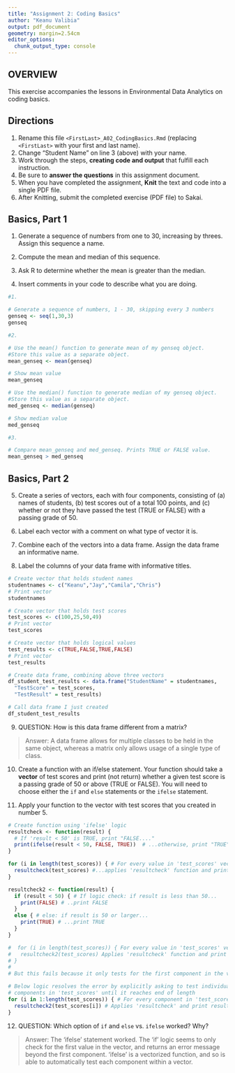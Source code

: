 ```yaml
---
title: "Assignment 2: Coding Basics"
author: "Keanu Valibia"
output: pdf_document
geometry: margin=2.54cm
editor_options: 
  chunk_output_type: console
---
```


## OVERVIEW

This exercise accompanies the lessons in Environmental Data Analytics on coding basics.

## Directions

1.  Rename this file `<FirstLast>_A02_CodingBasics.Rmd` (replacing `<FirstLast>` with your first and last name).
2.  Change "Student Name" on line 3 (above) with your name.
3.  Work through the steps, **creating code and output** that fulfill each instruction.
4.  Be sure to **answer the questions** in this assignment document.
5.  When you have completed the assignment, **Knit** the text and code into a single PDF file.
6.  After Knitting, submit the completed exercise (PDF file) to Sakai.

## Basics, Part 1

1.  Generate a sequence of numbers from one to 30, increasing by threes. Assign this sequence a name.

2.  Compute the mean and median of this sequence.

3.  Ask R to determine whether the mean is greater than the median.

4.  Insert comments in your code to describe what you are doing.

```r
#1. 

# Generate a sequence of numbers, 1 - 30, skipping every 3 numbers
genseq <- seq(1,30,3)
genseq

#2. 

# Use the mean() function to generate mean of my genseq object. 
#Store this value as a separate object.
mean_genseq <- mean(genseq) 

# Show mean value
mean_genseq 

# Use the median() function to generate median of my genseq object. 
#Store this value as a separate object.
med_genseq <- median(genseq) 

# Show median value
med_genseq 

#3. 

# Compare mean_genseq and med_genseq. Prints TRUE or FALSE value.
mean_genseq > med_genseq
```

## Basics, Part 2

5.  Create a series of vectors, each with four components, consisting of (a) names of students, (b) test scores out of a total 100 points, and (c) whether or not they have passed the test (TRUE or FALSE) with a passing grade of 50.

6.  Label each vector with a comment on what type of vector it is.

7.  Combine each of the vectors into a data frame. Assign the data frame an informative name.

8.  Label the columns of your data frame with informative titles.

```r

# Create vector that holds student names
studentnames <- c("Keanu","Jay","Camila","Chris")
# Print vector
studentnames

# Create vector that holds test scores
test_scores <- c(100,25,50,49)
# Print vector
test_scores

# Create vector that holds logical values
test_results <- c(TRUE,FALSE,TRUE,FALSE)
# Print vector
test_results

# Create data frame, combining above three vectors
df_student_test_results <- data.frame("StudentName" = studentnames,
  "TestScore" = test_scores, 
  "TestResult" = test_results) 

# Call data frame I just created
df_student_test_results
```

9.  QUESTION: How is this data frame different from a matrix?

> Answer: A data frame allows for multiple classes to be held in the same object, whereas a matrix only allows usage of a single type of class.

10. Create a function with an if/else statement. Your function should take a **vector** of test scores and print (not return) whether a given test score is a passing grade of 50 or above (TRUE or FALSE). You will need to choose either the `if` and `else` statements or the `ifelse` statement. 

11. Apply your function to the vector with test scores that you created in number 5.

```r

# Create function using 'ifelse' logic
resultcheck <- function(result) {
  # If 'result < 50' is TRUE, print "FALSE...."
  print(ifelse(result < 50, FALSE, TRUE))  # ...otherwise, print "TRUE"
}

for (i in length(test_scores)) { # For every value in 'test_scores' vector...
  resultcheck(test_scores) #...applies 'resultcheck' function and print results
}

resultcheck2 <- function(result) { 
  if (result < 50) { # If logic check: if result is less than 50...
    print(FALSE) # ..print FALSE
  }
  else { # else: if result is 50 or larger...
    print(TRUE) # ...print TRUE
  }
}

#  for (i in length(test_scores)) { For every value in 'test_scores' vector...
#   resultcheck2(test_scores) Applies 'resultcheck' function and print results
# }
# 
# But this fails because it only tests for the first component in the vector

# Below logic resolves the error by explicitly asking to test individual 
# components in 'test_scores' until it reaches end of length
for (i in 1:length(test_scores)) { # For every component in 'test_scores'...
  resultcheck2(test_scores[i]) # Applies 'resultcheck' and print results
}
```

12. QUESTION: Which option of `if` and `else` vs. `ifelse` worked? Why?

> Answer: The 'ifelse' statement worked. The 'if' logic seems to only check for the first value in the vector, and returns an error message beyond the first component. 'ifelse' is a vectorized function, and so is able to automatically test each component within a vector.